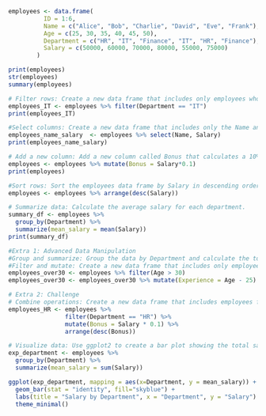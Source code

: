 ```r
employees <- data.frame(
		  ID = 1:6,
		  Name = c("Alice", "Bob", "Charlie", "David", "Eve", "Frank"),
		  Age = c(25, 30, 35, 40, 45, 50),
		  Department = c("HR", "IT", "Finance", "IT", "HR", "Finance"),
		  Salary = c(50000, 60000, 70000, 80000, 55000, 75000)
		)

print(employees)
str(employees)
summary(employees)

# Filter rows: Create a new data frame that includes only employees who work in the "IT" department.
employees_IT <- employees %>% filter(Department == "IT")
print(employees_IT)

#Select columns: Create a new data frame that includes only the Name and Salary columns.
employees_name_salary  <- employees %>% select(Name, Salary)
print(employees_name_salary)

# Add a new column: Add a new column called Bonus that calculates a 10% bonus for each employee based on their salary.
employees <- employees %>% mutate(Bonus = Salary*0.1)
print(employees)

#Sort rows: Sort the employees data frame by Salary in descending order.
employees <- employees %>% arrange(desc(Salary))

# Summarize data: Calculate the average salary for each department.
summary_df <- employees %>% 
  group_by(Department) %>%
  summarize(mean_salary = mean(Salary))
print(summary_df)

#Extra 1: Advanced Data Manipulation
#Group and summarize: Group the data by Department and calculate the total salary expenditure for each department.
#Filter and mutate: Create a new data frame that includes only employees older than 30 and adds a column called Experience that assumes each employee has Age - 25 years of experience.
employees_over30 <- employees %>% filter(Age > 30)
employees_over30 <- employees_over30 %>% mutate(Experience = Age - 25)

# Extra 2: Challenge
# Combine operations: Create a new data frame that includes employees from the "HR" department, adds a Bonus column (10% of salary), and sorts the data by Bonus in descending order.
employees_HR <- employees %>% 
                filter(Department == "HR") %>%
                mutate(Bonus = Salary * 0.1) %>%
                arrange(desc(Bonus))

# Visualize data: Use ggplot2 to create a bar plot showing the total salary expenditure by department.
exp_department <- employees %>% 
  group_by(Department) %>%
  summarize(mean_salary = sum(Salary))

ggplot(exp_department, mapping = aes(x=Department, y = mean_salary)) + 
  geom_bar(stat = "identity", fill="skyblue") +
  labs(title = "Salary by Department", x = "Department", y = "Salary") +
  theme_minimal()


```
